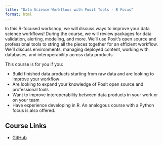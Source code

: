 ```yaml
---
title: "Data Science Workflows with Posit Tools - R Focus"
format: html
---
```


In this R-focused workshop, we will discuss ways to improve your data science workflows! During the course, we will review packages for data validation, alerting, modeling, and more. We'll use Posit's open source and professional tools to string all the pieces together for an efficient workflow. We'll discuss environments, managing deployed content, working with databases, and interoperability across data products.

This course is for you if you:

* Build finished data products starting from raw data and are looking to improve your workflow
* Are looking to expand your knowledge of Posit open source and professional tools
* Want to improve interoperability between data products in your work or on your team
* Have experience developing in R. An analogous course with a Python focus is also offered.

## Course Links
* [GitHub](https://github.com/posit-conf-2024/ds-workflows-r)